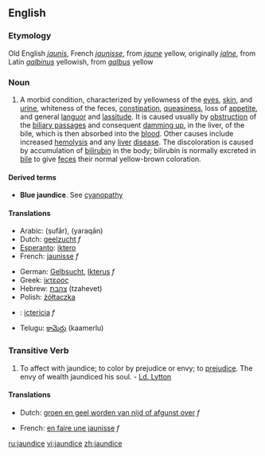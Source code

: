 ==English==

===Etymology===
Old English ''[[jaunis]]'', French ''[[jaunisse]]'', from ''[[jaune]]'' yellow, originally ''[[jalne]]'', from Latin ''[[galbinus]]'' yellowish, from ''[[galbus]]'' yellow

===Noun===
{{en-noun|-}}

# {{pathology}} A morbid condition, characterized by yellowness of the [[eye]]s, [[skin]], and [[urine]], whiteness of the feces, [[constipation]], [[queasiness]], loss of [[appetite]], and general [[languor]] and [[lassitude]]. It is caused usually by [[obstruction]] of the [[biliary passage]]s and consequent [[damming up]], in the liver, of the bile, which is then absorbed into the [[blood]]. Other causes include increased [[hemolysis]] and any [[liver]] [[disease]]. The discoloration is caused by accumulation of [[bilirubin]] in the body; bilirubin is normally excreted in [[bile]] to give [[feces]] their normal yellow-brown coloration.

====Derived terms====
*'''Blue jaundice'''. See [[cyanopathy]] 

====Translations====
{{top}}
*Arabic: {{ARchar|[[صفار]]}} (ṣufār), {{ARchar|[[يرقان]]}} (yaraqān)
*Dutch: [[geelzucht]] ''f''
*[[Esperanto]]: [[iktero]]
*French: [[jaunisse]] ''f''
{{mid}}
*German: [[Gelbsucht]], [[Ikterus]] ''f''
*Greek: [[ίκτερος]]
*Hebrew: [[צהבת]] (tzahevet)
*Polish: [[żółtaczka]]
*{{es}}: [[ictericia]] ''f''
*Telugu: [[కామెర్లు]] (kaamerlu)
{{bottom}}

===Transitive Verb===
{{en-verb|jaundic|ing}}

# To affect with jaundice; to color by prejudice or envy; to [[prejudice]]. The envy of wealth jaundiced his soul. - [[Ld. Lytton]]

====Translations====
{{top}}
*Dutch: [[groen en geel worden van nijd of afgunst over]] ''f''
{{mid}}
*French: [[en faire une jaunisse]] ''f''
{{bottom}}

[[ru:jaundice]]
[[vi:jaundice]]
[[zh:jaundice]]